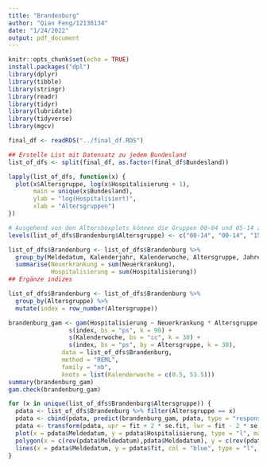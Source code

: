 ```yaml
---
title: "Brandenburg"
author: "Qian Feng/12136134"
date: "1/24/2022"
output: pdf_document
---
```


```r
knitr::opts_chunk$set(echo = TRUE)
install.packages("dpl")
library(dplyr)
library(tibble)
library(stringr)
library(readr)
library(tidyr)
library(lubridate)
library(tidyverse)
library(mgcv)
```

```r
final_df <- readRDS("../final_df.RDS")

## Erstelle List mit Datensatz zu jedem Bundesland
list_of_dfs <- split(final_df, as.factor(final_df$Bundesland))
```

```r
lapply(list_of_dfs, function(x) {
  plot(x$Altersgruppe, log(x$Hospitalisierung + 1), 
       main = unique(x$Bundesland),
       ylab = "log(Hospitalisiert)",
       xlab = "Altersgruppen")
})
```

```r
# Ausgehend von den Altersboxplots können die Gruppen 00-04 und 05-14 zusammengeführt werden
levels(list_of_dfs$Brandenburg$Altersgruppe) <- c("00-14", "00-14", "15-34", "35-59","60-79","80+")

list_of_dfs$Brandenburg <- list_of_dfs$Brandenburg %>%
  group_by(Meldedatum, Kalenderjahr, Kalenderwoche, Altersgruppe, Jahreszeit) %>%
  summarise(Neuerkrankung = sum(Neuerkrankung),
            Hospitalisierung = sum(Hospitalisierung))
## Ergänze indizes

list_of_dfs$Brandenburg <- list_of_dfs$Brandenburg %>%
  group_by(Altersgruppe) %>%
  mutate(index = row_number(Altersgruppe))

brandenburg_gam <- gam(Hospitalisierung ~ Neuerkrankung * Altersgruppe +
                 s(index, bs = "ps", k = 90) + 
                 s(Kalenderwoche, bs = "cc", k = 30) +
                 s(index, bs = "ps", by = Altersgruppe, k = 30),
               data = list_of_dfs$Brandenburg,
               method = "REML",
               family = "nb",
               knots = list(Kalenderwoche = c(0.5, 53.5)))
summary(brandenburg_gam)
gam.check(brandenburg_gam)

for (x in unique(list_of_dfs$Brandenburg$Altersgruppe)) {
  pdata <- list_of_dfs$Brandenburg %>% filter(Altersgruppe == x)
  pdata <- cbind(pdata, predict(brandenburg_gam, pdata, type = "response", se = T))
  pdata <- transform(pdata, upr = fit + 2 * se.fit, lwr = fit - 2 * se.fit)
  plot(x = pdata$Meldedatum, y = pdata$Hospitalisierung, type = "l", main = x)
  polygon(x = c(rev(pdata$Meldedatum),pdata$Meldedatum), y = c(rev(pdata$lwr), pdata$upr), col = alpha("grey80", 0.4), border = NA)
  lines(x = pdata$Meldedatum, y = pdata$fit, col = "blue", type = "l", lwd = 2)
}
```


